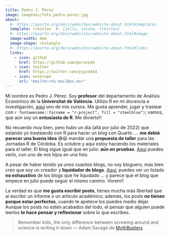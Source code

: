 ```yaml
---
title: Pedro J. Pérez
image: imagenes/foto_pedro-perez.jpg
about:
  #- https://quarto.org/docs/websites/website-about.html#templates
  template: trestles  #- {jolla, solana, trestles}
  #- https://quarto.org/docs/websites/website-about.html#image
  image-width: 8em
  image-shape: rectangle
  #- https://quarto.org/docs/websites/website-about.html#links
  links:
    - icon: github
      href: https://github.com/perezp44
    - icon: twitter
      href: https://twitter.com/pjpv4444
    - icon: envelope
      url: "mailto:<tu-mail@uv.es>"
---
```


Mi nombre es Pedro J. Pérez. Soy **profesor** del departamento de Análisis Económico de la **Universitat de València**. Utilizo R en mi docencia e investigación, [aquí](https://perezp44.github.io/intro-ds-22-23-web/) uno de mis cursos. Me gusta aprender, jugar y trastear con `r fontawesome::fa(name = "r-project", fill = "steelblue")`; vamos, que aún soy un **entusiasta de R**. Me divierto!!

No recuerdo muy bien, pero hubo un día (allá por julio de 2022) que estando yo trasteando con R para hacer un blog con Quarto .... **me debió parecer una buena idea** 😅😃️ mandar una **propuesta de taller** para las Jornadas R de Córdoba. Es octubre y aquí estoy haciendo los materiales para el taller. El blog sigue igual que en julio: **aún en pruebas**. [Aquí](https://perezp44.github.io/pjperez.blog.2022/) puedes verlo, con uno de mis hijos en una foto.

A pesar de haber tenido ya unos cuantos blogs, no soy bloguero, mas bien creo que soy un creador y **liquidador de blogs**. [Aquí](https://perezp44.github.io/pjperez.web/03_about.html),  puedes ver un listado **no exhaustivo** de los blogs que he liquidado ... y parece que el blog que empece en julio puede seguir el mismo camino. Vorem!!


La verdad es que **me gusta escribir posts**, tienes mucha más libertad que al escribir un informe o un artículo académico; además, los posts **no tienen porque estar perfectos**, cuando te apetece los puedes medio dejar. Aunque los posts no estén acabados del todo, el pensar que alguien puede leerlos **te hace pensar y reflexionar** sobre lo que escribes.

> Remember kids, the only difference between screwing around and science is writing it down  --- Adam Savage de [MythBusters](https://es.wikipedia.org/wiki/MythBusters)
